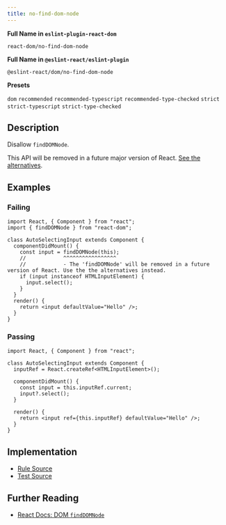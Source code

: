 ```yaml
---
title: no-find-dom-node
---
```


**Full Name in `eslint-plugin-react-dom`**

```plain copy
react-dom/no-find-dom-node
```

**Full Name in `@eslint-react/eslint-plugin`**

```plain copy
@eslint-react/dom/no-find-dom-node
```

**Presets**

`dom`
`recommended`
`recommended-typescript`
`recommended-type-checked`
`strict`
`strict-typescript`
`strict-type-checked`

## Description

Disallow `findDOMNode`.

This API will be removed in a future major version of React. [See the alternatives](https://react.dev/reference/react-dom/findDOMNode#alternatives).

## Examples

### Failing

```tsx
import React, { Component } from "react";
import { findDOMNode } from "react-dom";

class AutoSelectingInput extends Component {
  componentDidMount() {
    const input = findDOMNode(this);
    //            ^^^^^^^^^^^^^^^^^
    //            - The 'findDOMNode' will be removed in a future version of React. Use the the alternatives instead.
    if (input instanceof HTMLInputElement) {
      input.select();
    }
  }
  render() {
    return <input defaultValue="Hello" />;
  }
}
```

### Passing

```tsx
import React, { Component } from "react";

class AutoSelectingInput extends Component {
  inputRef = React.createRef<HTMLInputElement>();

  componentDidMount() {
    const input = this.inputRef.current;
    input?.select();
  }

  render() {
    return <input ref={this.inputRef} defaultValue="Hello" />;
  }
}
```

## Implementation

- [Rule Source](https://github.com/Rel1cx/eslint-react/tree/main/packages/plugins/eslint-plugin-react-dom/src/rules/no-find-dom-node.ts)
- [Test Source](https://github.com/Rel1cx/eslint-react/tree/main/packages/plugins/eslint-plugin-react-dom/src/rules/no-find-dom-node.spec.ts)

## Further Reading

- [React Docs: DOM `findDOMNode`](https://react.dev/reference/react-dom/findDOMNode)
